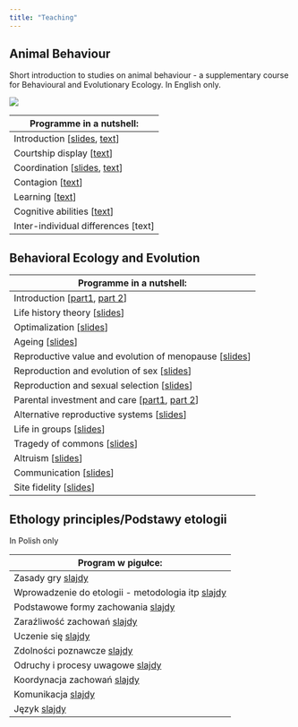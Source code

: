 ```yaml
---
title: "Teaching"
---
```


## Animal Behaviour

Short introduction to studies on animal behaviour - a supplementary course for Behavioural and Evolutionary Ecology. In English only.

![](ab_course_baner.jpg){fig-align="center"}

| Programme in a nutshell: |
|----|
| Introduction \[[slides](https://rpubs.com/kmmwj/841381), [text](https://rpubs.com/kmmwj/841486)\] |
| Courtship display \[[text](https://rpubs.com/kmmwj/845105)\] |
| Coordination \[[slides](https://rpubs.com/kmmwj/847600), [text](https://rpubs.com/kmmwj/847559)\] |
| Contagion \[[text](https://rpubs.com/kmmwj/856490)\] |
| Learning \[[text](https://rpubs.com/kmmwj/849914)\] |
| Cognitive abilities \[[text](https://rpubs.com/kmmwj/853175)\] |
| Inter-individual differences \[text\] |

## Behavioral Ecology and Evolution

| Programme in a nutshell: |
|----|
| Introduction \[[part1](https://www.rpubs.com/kmmwj/675413), [part 2](https://www.rpubs.com/kmmwj/675414)\] |
| Life history theory \[[slides](https://www.rpubs.com/kmmwj/675417)\] |
| Optimalization \[[slides](https://rpubs.com/kmmwj/1100128)\] |
| Ageing \[[slides](https://rpubs.com/kmmwj/1229763)\] |
| Reproductive value and evolution of menopause \[[slides](https://www.rpubs.com/kmmwj/1229759)\] |
| Reproduction and evolution of sex \[[slides](https://www.rpubs.com/kmmwj/683609)\] |
| Reproduction and sexual selection \[[slides](https://www.rpubs.com/kmmwj/683605)\] |
| Parental investment and care \[[part1](https://www.rpubs.com/kmmwj/685953), [part 2](https://www.youtube.com/watch?v=rvAdcxoU8Mk)\] |
| Alternative reproductive systems \[[slides](https://drive.google.com/file/d/1UEE7V2Or79Y3HYBgFHCZtcbXkdM510tT/view?usp=sharing)\] |
| Life in groups \[[slides](https://drive.google.com/file/d/141zhv82x7czX70aTuvXzTaaijanTRey5/view?usp=sharing)\] |
| Tragedy of commons \[[slides](https://drive.google.com/file/d/1uAhdTb5LmBi2fP6KL_n6tDusNzqXXSmM/view?usp=sharing)\] |
| Altruism \[[slides](https://drive.google.com/file/d/19J2jg5t4avFla9b2ncKYAT3wdVOaL7uy/view?usp=sharing)\] |
| Communication \[[slides](https://drive.google.com/file/d/1DbfcK5Flx6KWi09pqvzXPDJyNC-SMajV/view?usp=sharing)\] |
| Site fidelity \[[slides](https://rpubs.com/kmmwj/970794)\] |

## Ethology principles/Podstawy etologii

In Polish only

| Program w pigułce: |
|----|
| Zasady gry [slajdy](https://drive.google.com/file/d/1hY3a8e6ExIZ2PgXjxzcKSTSNogdM4FUF/view?usp=sharing) |
| Wprowadzenie do etologii - metodologia itp [slajdy](https://drive.google.com/file/d/1ghv9JekzEwVCvgiqox2VqJeq_qxpjAkP/view?usp=sharing) |
| Podstawowe formy zachowania [slajdy](https://drive.google.com/file/d/1tTV9FrbUCZg4SxwHOigXAPM2Bw3LLVA0/view?usp=sharing) |
| Zaraźliwość zachowań [slajdy](https://drive.google.com/file/d/1xs-znukqs8jL4PLCnJYjsbAiP3yykFr4/view?usp=sharing) |
| Uczenie się [slajdy](https://drive.google.com/file/d/1wzfUFVqxBufuUfT7a-CYxrPaNRIOeVf5/view?usp=sharing) |
| Zdolności poznawcze [slajdy](https://drive.google.com/file/d/1K6QwdxH6wfW7271dnwmXSsHp30kOfk6T/view?usp=sharing) |
| Odruchy i procesy uwagowe [slajdy](https://drive.google.com/file/d/1F2gmBNO5vMQmWx0_ugNWgpcXsjYPiwt8/view?usp=sharing) |
| Koordynacja zachowań [slajdy](https://drive.google.com/file/d/1LNe8DUxICo6CImcAw2-zjUQjsZtcxUbp/view?usp=sharing) |
| Komunikacja [slajdy](https://drive.google.com/file/d/1nMYKj-IVhPx2j7mELgi5vxAvGpCGXfqY/view?usp=sharing) |
| Język [slajdy](https://drive.google.com/file/d/1JnhelvkRWgRk2q6iF0nogHv5BgPQIyZf/view?usp=sharing) |
